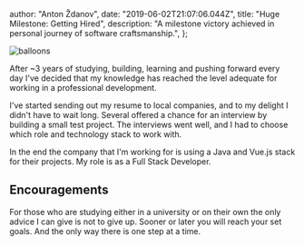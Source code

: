 
  author: "Anton Ždanov",
  date: "2019-06-02T21:07:06.044Z",
  title: "Huge Milestone: Getting Hired",
  description:
    "A milestone victory achieved in personal journey of software craftsmanship.",
};


<Image src={balloons} alt="balloons" />

After ~3 years of studying, building, learning and pushing forward every day I've decided that my knowledge has reached the level adequate for working in a professional development.

I've started sending out my resume to local companies, and to my delight I didn't have to wait long. Several offered a chance for an interview by building a small test project. The interviews went well, and I had to choose which role and technology stack to work with.

In the end the company that I'm working for is using a Java and Vue.js stack for their projects. My role is as a Full Stack Developer.

## Encouragements

For those who are studying either in a university or on their own the only advice I can give is not to give up. Sooner or later you will reach your set goals. And the only way there is one step at a time.
